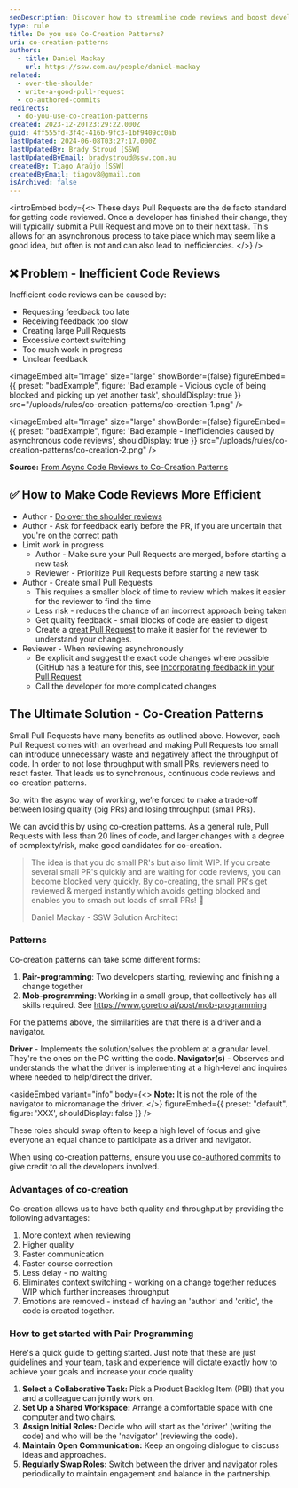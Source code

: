 ```yaml
---
seoDescription: Discover how to streamline code reviews and boost development efficiency by using Co-Creation Patterns, a game-changing approach that combines pair programming and mob programming techniques.
type: rule
title: Do you use Co-Creation Patterns?
uri: co-creation-patterns
authors:
  - title: Daniel Mackay
    url: https://ssw.com.au/people/daniel-mackay
related:
  - over-the-shoulder
  - write-a-good-pull-request
  - co-authored-commits
redirects:
  - do-you-use-co-creation-patterns
created: 2023-12-20T23:29:22.000Z
guid: 4ff555fd-3f4c-416b-9fc3-1bf9409cc0ab
lastUpdated: 2024-06-08T03:27:17.000Z
lastUpdatedBy: Brady Stroud [SSW]
lastUpdatedByEmail: bradystroud@ssw.com.au
createdBy: Tiago Araújo [SSW]
createdByEmail: tiagov8@gmail.com
isArchived: false
---
```


<introEmbed
  body={<>
These days Pull Requests are the de facto standard for getting code reviewed. Once a developer has finished their change, they will typically submit a Pull Request and move on to their next task. This allows for an asynchronous process to take place which may seem like a good idea, but often is not and can also lead to inefficiencies.
  </>}
/>
<youtubeEmbed url="https://www.youtube.com/watch?v=E4cg5mmvpwo" description="Video: Pair Programming best-practices (11 min)" />

## ❌ Problem - Inefficient Code Reviews

Inefficient code reviews can be caused by:

- Requesting feedback too late
- Receiving feedback too slow
- Creating large Pull Requests
- Excessive context switching
- Too much work in progress
- Unclear feedback

<imageEmbed
  alt="Image"
  size="large"
  showBorder={false}
  figureEmbed={{
    preset: "badExample",
    figure: 'Bad example - Vicious cycle of being blocked and picking up yet another task',
    shouldDisplay: true
  }}
  src="/uploads/rules/co-creation-patterns/co-creation-1.png"
/>

<imageEmbed
  alt="Image"
  size="large"
  showBorder={false}
  figureEmbed={{
    preset: "badExample",
    figure: 'Bad example - Inefficiencies caused by asynchronous code reviews',
    shouldDisplay: true
  }}
  src="/uploads/rules/co-creation-patterns/co-creation-2.png"
/>

**Source:** [From Async Code Reviews to Co-Creation Patterns](https://www.infoq.com/articles/co-creation-patterns-software-development)

## ✅ How to Make Code Reviews More Efficient

- Author - [Do over the shoulder reviews](/over-the-shoulder)
- Author - Ask for feedback early before the PR, if you are uncertain that you're on the correct path
- Limit work in progress
  - Author - Make sure your Pull Requests are merged, before starting a new task
  - Reviewer - Prioritize Pull Requests before starting a new task
- Author - Create small Pull Requests
  - This requires a smaller block of time to review which makes it easier for the reviewer to find the time
  - Less risk - reduces the chance of an incorrect approach being taken
  - Get quality feedback - small blocks of code are easier to digest
  - Create a [great Pull Request](/write-a-good-pull-request/) to make it easier for the reviewer to understand your changes.
- Reviewer - When reviewing asynchronously
  - Be explicit and suggest the exact code changes where possible (GitHub has a feature for this, see [Incorporating feedback in your Pull Request
    ](https://docs.github.com/en/pull-requests/collaborating-with-pull-requests/reviewing-changes-in-pull-requests/incorporating-feedback-in-your-pull-request)
  - Call the developer for more complicated changes

## The Ultimate Solution - Co-Creation Patterns

Small Pull Requests have many benefits as outlined above. However, each Pull Request comes with an overhead and making Pull Requests too small can introduce unnecessary waste and negatively affect the throughput of code. In order to not lose throughput with small PRs, reviewers need to react faster. That leads us to synchronous, continuous code reviews and co-creation patterns.

So, with the async way of working, we’re forced to make a trade-off between losing quality (big PRs) and losing throughput (small PRs).

We can avoid this by using co-creation patterns. As a general rule, Pull Requests with less than 20 lines of code, and larger changes with a degree of complexity/risk, make good candidates for co-creation.

> The idea is that you do small PR's but also limit WIP. If you create several small PR's quickly and are waiting for code reviews, you can become blocked very quickly. By co-creating, the small PR's get reviewed & merged instantly which avoids getting blocked and enables you to smash out loads of small PRs! 💪
>
> Daniel Mackay - SSW Solution Architect

### Patterns

Co-creation patterns can take some different forms:

1. **Pair-programming**: Two developers starting, reviewing and finishing a change together
2. **Mob-programming**: Working in a small group, that collectively has all skills required. See <https://www.goretro.ai/post/mob-programming>

For the patterns above, the similarities are that there is a driver and a navigator.

**Driver** - Implements the solution/solves the problem at a granular level. They're the ones on the PC writting the code.
**Navigator(s)** - Observes and understands the what the driver is implementing at a high-level and inquires where needed to help/direct the driver.

<asideEmbed
  variant="info"
  body={<>
    **Note:** It is not the role of the navigator to micromanage the driver.
  </>}
  figureEmbed={{
    preset: "default",
    figure: 'XXX',
    shouldDisplay: false
  }}
/>

These roles should swap often to keep a high level of focus and give everyone an equal chance to participate as a driver and navigator.

When using co-creation patterns, ensure you use [co-authored commits](/co-authored-commits) to give credit to all the developers involved.

### Advantages of co-creation

Co-creation allows us to have both quality and throughput by providing the following advantages:

1. More context when reviewing
2. Higher quality
3. Faster communication
4. Faster course correction
5. Less delay - no waiting
6. Eliminates context switching - working on a change together reduces WIP which further increases throughput
7. Emotions are removed - instead of having an 'author' and 'critic', the code is created together.

### How to get started with Pair Programming

Here's a quick guide to getting started. Just note that these are just guidelines and your team, task and experience will dictate exactly how to achieve your goals and increase your code quality

1. **Select a Collaborative Task:** Pick a Product Backlog Item (PBI) that you and a colleague can jointly work on.
2. **Set Up a Shared Workspace:** Arrange a comfortable space with one computer and two chairs.
3. **Assign Initial Roles:** Decide who will start as the 'driver' (writing the code) and who will be the 'navigator' (reviewing the code).
4. **Maintain Open Communication:** Keep an ongoing dialogue to discuss ideas and approaches.
5. **Regularly Swap Roles:** Switch between the driver and navigator roles periodically to maintain engagement and balance in the partnership.

<!--
TODO: Add a PR screenshot of pair programming, show the PR Dan M with Jack R for the big PR for Rules GPT
TODO: Add a PR screenshot of mob programming, we need to demonstrate what the PR would look like for this
 -->
